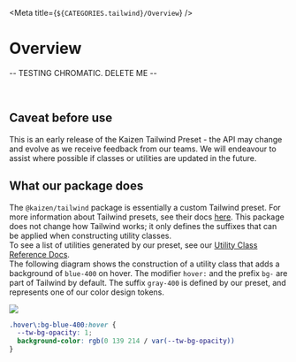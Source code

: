 
<Meta title={`${CATEGORIES.tailwind}/Overview`} />

# Overview
-- TESTING CHROMATIC. DELETE ME --

<br/>

## Caveat before use
This is an early release of the Kaizen Tailwind Preset - the API may change and evolve as we receive feedback from our teams. We will endeavour to assist where possible if classes or utilities are updated in the future.

## What our package does
The `@kaizen/tailwind` package is essentially a custom Tailwind preset. For more information about Tailwind presets, see their docs [here](https://tailwindcss.com/docs/presets). This package does not change how Tailwind works; it only defines the suffixes that can be applied when constructing utility classes.  
To see a list of utilities generated by our preset, see our [Utility Class Reference Docs](/story/systems-tailwind-utility-class-references-utility-class-references--page).  
The following diagram shows the construction of a utility class that adds a background of `blue-400` on hover. The modifier `hover:` and the prefix `bg-` are part of Tailwind by default. The suffix `gray-400` is defined by our preset, and represents one of our color design tokens.  


<img src={AnatomyDiagram} />

```css
.hover\:bg-blue-400:hover {
  --tw-bg-opacity: 1;
  background-color: rgb(0 139 214 / var(--tw-bg-opacity))
}
```

